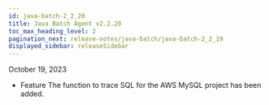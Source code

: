 ```yaml
---
id: java-batch-2_2_20
title: Java Batch Agent v2.2.20
toc_max_heading_level: 2
pagination_next: release-notes/java-batch/java-batch-2_2_19
displayed_sidebar: releaseSidebar
---
```


October 19, 2023

- <Status>Feature</Status> The function to trace SQL for the AWS MySQL project has been added.
